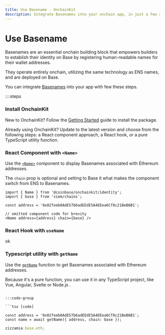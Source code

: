 ```yaml
---
title: Use Basename · OnchainKit
description: Integrate Basenames into your onchain app, in just a few steps.
---
```


# Use Basename

Basenames are an essential onchain building block that empowers builders to establish their identity on Base by registering human-readable names for their wallet addresses.

They operate entirely onchain, utilizing the same technology as ENS names, and are deployed on Base. 

You can integrate [Basenames](https://www.base.org/names) into your app with few these steps.

::::steps

### Install OnchainKit

New to OnchainKit? Follow the [Getting Started](/getting-started) guide to install the package.

Already using OnchainKit? Update to the latest version and choose from the following steps: a React component approach, a React hook, or a pure TypeScript utility function.

### React Component with `<Name>`

Use the [`<Name>`](/identity/name) component to display Basenames associated with Ethereum addresses.

The `chain` prop is optional and setting to Base it what makes the component switch from ENS to Basenames.

```tsx
import { Name } from '@coinbase/onchainkit/identity';
import { base } from 'viem/chains';

const address = '0x02feeb0AdE57b6adEEdE5A4EEea6Cf8c21BeB6B1';

// omitted component code for brevity
<Name address={address} chain={base} />
```

<App>
  <Name address="0x02feeb0AdE57b6adEEdE5A4EEea6Cf8c21BeB6B1" chain={base}/>
</App>

### React Hook with `useName`

ok

### Typescript utility with `getName`

Use the [`getName`](/identity/get-name) function to get Basenames associated with Ethereum addresses.

Because it's a pure function, you can use it in any TypeScript project, like Vue, Angular, Svelte or Node.js .

```tsx

:::code-group

```tsx [code]

const address = '0x02feeb0AdE57b6adEEdE5A4EEea6Cf8c21BeB6B1';
const name = await getName({ address, chain: base });
```

```ts [return value]
zizzamia.base.eth;
```
